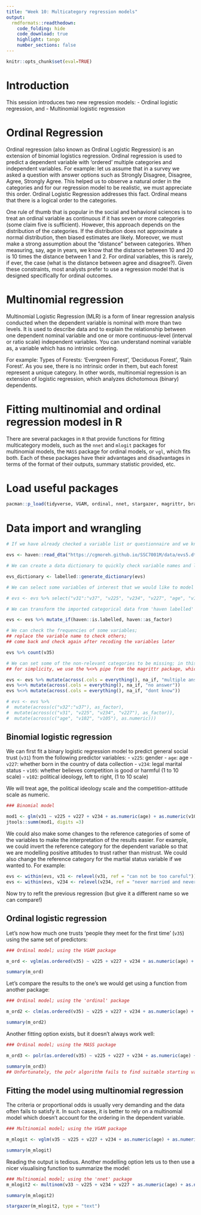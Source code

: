 ```yaml
---
title: "Week 10: Multicategory regression models"
output: 
  rmdformats::readthedown:
    code_folding: hide
    code_download: true
    highlight: tango
    number_sections: false
---
```

```r
knitr::opts_chunk$set(eval=TRUE)
```


# Introduction

This session introduces two new regression models:
- Ordinal logistic regression, and
- Multinomial logistic regression
  
# Ordinal Regression 

Ordinal regression (also known as Ordinal Logistic Regression) is an extension of binomial logistics regression. Ordinal regression is used to predict a dependent variable with ‘ordered’ multiple categories and independent variables. For example: let us assume that in a survey we asked a question with answer options such as Strongly Disagree, Disagree, Agree, Strongly Agree. This helped us to observe a natural order in the categories and for our regression model to be realistic, we must appreciate this order. Ordinal Logistic Regression addresses this fact. Ordinal means that there is a logical order to the categories.

One rule of thumb that is popular in the social and behavioral sciences is to treat an ordinal variable as continuous if it has seven or more categories (some claim five is sufficient). However, this approach depends on the distribution of the categories. If the distribution does not approximate a normal distribution, then biased estimates are likely. Moreover, we must make a strong assumption about the “distance” between categories. When measuring, say, age in years, we know that the distance between 10 and 20 is 10 times the distance between 1 and 2. For ordinal variables, this is rarely, if ever, the case (what is the distance between agree and disagree?). Given these constraints, most analysts prefer to use a regression model that is designed specifically for ordinal outcomes.


# Multinomial regression

Multinomial Logistic Regression (MLR) is a form of linear regression analysis conducted when the dependent variable is nominal with more than two levels. It is used to describe data and to explain the relationship between one dependent nominal variable and one or more continuous-level (interval or ratio scale) independent variables. You can understand nominal variable as, a variable which has no intrinsic ordering.

For example: Types of Forests: ‘Evergreen Forest’, ‘Deciduous Forest’, ‘Rain Forest’. As you see, there is no intrinsic order in them, but each forest represent a unique category. In other words, multinomial regression is an extension of logistic regression, which analyzes dichotomous (binary) dependents.

# Fitting multinomial and ordinal regression modesl in R

There are several packages in `R` that provide functions for fitting multicategory models, such as the `nnet` and `mlogit` packages for multinomial models, the `MASS` package for ordinal models, or `vgl`, which fits both. Each of these packages have their advantages and disadvantages in terms of the format of their outputs, summary statistic provided, etc. 

# Load useful packages

```r
pacman::p_load(tidyverse, VGAM, ordinal, nnet, stargazer, magrittr, brant, MASS)
```



# Data import and wrangling

```r
# If we have already checked a variable list or questionnaire and we know which variables we want to import from a larger dataset, we can select only those variables using the 'col_select' option rom the 'haven' package

evs <- haven::read_dta("https://cgmoreh.github.io/SSC7001M/data/evs5.dta", col_select = c("v31":"v37", "v225", "v234", "v227", "age", "v102", "v105"))
```

```r
# We can create a data dictionary to quickly check variable names and labels

evs_dictionary <- labelled::generate_dictionary(evs) 
```

```r
# We can select some variables of interest that we would like to model even if we had previously imported a larger dataset

# evs <- evs %>% select("v31":"v37", "v225", "v234", "v227", "age", "v102", "v105")
```

```r
# We can transform the imported categorical data from 'haven labelled' format to 'factors' (categorical variables)

evs <- evs %>% mutate_if(haven::is.labelled, haven::as_factor)
```


```r
# We can check the frequencies of some variables; 
## replace the variable name to check others;
## come back and check again after recoding the variables later

evs %>% count(v35)

```


```r
# We can set some of the non-relevant categories to be missing; in this case, this applies to all the variables;
## for simplicity, we use the %<>% pipe from the magrittr package, which saves us some repetitive typing

evs <- evs %>% mutate(across(.cols = everything(), na_if, "multiple answers Mail"))
evs %<>% mutate(across(.cols = everything(), na_if, "no answer"))
evs %<>% mutate(across(.cols = everything(), na_if, "dont know"))
```



```r
# evs <- evs %>% 
#  mutate(across(c("v32":"v37"), as_factor),
#  mutate(across(c("v31", "v225", "v234", "v227"), as_factor)),
#  mutate(across(c("age", "v102", "v105"), as.numeric)))
```


## Binomial logistic regression

We can first fit a binary logistic regression model to predict general social trust (`v31`) from the following predictor variables:
- `v225`: gender
- `age`: age
- `v227`: whether born in the country of data collection
- `v234`: legal marital status
- `v105`: whether believes competition is good or harmful (1 to 10 scale)
- `v102`: political ideology, left to right, (1 to 10 scale)

We will treat age, the political ideology scale and the competition-attitude scale as numeric.

```r
### Binomial model

mod1 <- glm(v31 ~ v225 + v227 + v234 + as.numeric(age) + as.numeric(v105) + as.numeric(v102), family = "binomial", data = evs)
jtools::summ(mod1, digits =3)
```

We could also make some changes to the reference categories of some of the variables to make the interpretation of the results easier. For example, we could invert the reference category for the dependent variable so that we are modelling positive attitudes to trust rather than mistrust. We could also change the reference category for the martial status variable if we wanted to. For example: 

```r
evs <- within(evs, v31 <- relevel(v31, ref = "can not be too careful"))
evs <- within(evs, v234 <- relevel(v234, ref = "never married and never registered partnership"))
```

Now try to refit the previous regression (but give it a different name so we can compare!)




## Ordinal logistic regression

Let's now how much one trusts 'people they meet for the first time' (`v35`) using the same set of predictors:

```r
### Ordinal model; using the VGAM package

m_ord <- vglm(as.ordered(v35) ~ v225 + v227 + v234 + as.numeric(age) + as.numeric(v105) + as.numeric(v102), family = propodds, data = evs)

summary(m_ord)

```
Let's compare the results to the one's we would get using a function from another package:

```r
### Ordinal model; using the 'ordinal' package

m_ord2 <- clm(as.ordered(v35) ~ v225 + v227 + v234 + as.numeric(age) + as.numeric(v105) + as.numeric(v102), link="logit", data = evs)

summary(m_ord2)

```

Another fitting option exists, but it doesn't always work well:

```r
### Ordinal model; using the MASS package

m_ord3 <- polr(as.ordered(v35) ~ v225 + v227 + v234 + as.numeric(age) + as.numeric(v105) + as.numeric(v102), method = "logistic", data = evs)

summary(m_ord3)
## Unfortunately, the polr algorithm fails to find suitable starting values and cannot fit the model; we'll just leave it.

```

## Fitting the model using multinomial regression

The criteria or proportional odds is usually very demanding and the data often fails to satisfy it. In such cases, it is better to rely on a multinomial model which doesn't account for the ordering in the dependent variable.


```r
### Multinomial model; using the VGAM package

m_mlogit <- vglm(v35 ~ v225 + v227 + v234 + as.numeric(age) + as.numeric(v105) + as.numeric(v102), family = multinomial, data = evs)

summary(m_mlogit)
```

Reading the output is tedious. Another modelling option lets us to then use a nicer visualising function to summarize the model:

```r
### Multinomial model; using the 'nnet' package
m_mlogit2 <- multinom(v33 ~ v225 + v234 + v227 + as.numeric(age) + as.numeric(v102) + as.numeric(v105), data = evs)

summary(m_mlogit2)
```



```r
stargazer(m_mlogit2, type = "text")
```

